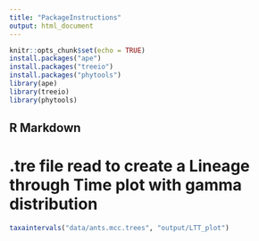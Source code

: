 ```yaml
---
title: "PackageInstructions"
output: html_document
---
```


```r
knitr::opts_chunk$set(echo = TRUE)
install.packages("ape")
install.packages("treeio")
install.packages("phytools")
library(ape)
library(treeio)
library(phytools)
```

## R Markdown
# .tre file read to create a Lineage through Time plot with gamma distribution

```r
taxaintervals("data/ants.mcc.trees", "output/LTT_plot")
```